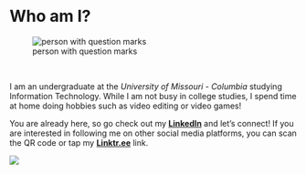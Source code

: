 <p>&nbsp;</p>
<div align="center"><h1>__Who am I?__</h1></div>

![person with question marks](https://assets.entrepreneur.com/content/3x2/2000/20151125105751-questions-1014060-1920.jpeg)
<p>&nbsp;</p>
<p>I am an undergraduate at the _University of Missouri - Columbia_ studying 
Information Technology. While I am not busy in college studies, I spend time at
home doing hobbies such as video editing or video games!</p>
<p>You are already here, so go check out my <a href="https://www.linkedin.com/in/j0shbl0ck247/" target="_blank">__LinkedIn__</a> and let's connect! If you are interested in following me on other social media 
platforms, you can scan the QR code or tap my <a href="https://linktr.ee/j0shbl0ck" target="_blank">__Linktr.ee__</a> link.</p> 
![](websitepics/j0shbl0ck.png)

